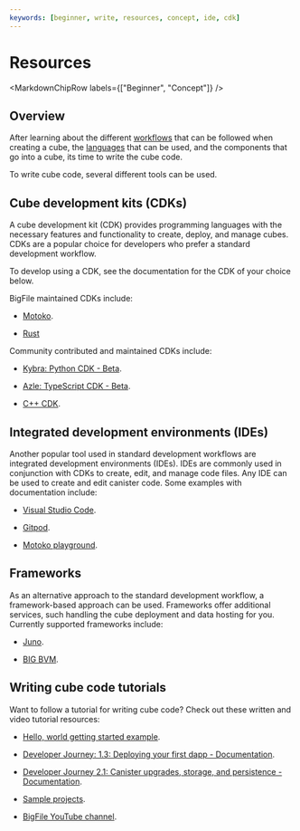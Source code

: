 ```yaml
---
keywords: [beginner, write, resources, concept, ide, cdk]
---
```



# Resources

<MarkdownChipRow labels={["Beginner", "Concept"]} />

## Overview

After learning about the different [workflows](./overview.mdx) that can be followed when creating a <Tooltip text="A smart contract on BIG.">cube</Tooltip>, the [languages](./overview.mdx#choosing-the-programming-language-for-the-backend) that can be used, and the components that go into a cube, its time to write the cube code.

To write cube code, several different tools can be used.

## Cube development kits (CDKs)

A cube development kit (CDK) provides programming languages with the necessary features and functionality to create, deploy, and manage cubes. CDKs are a popular choice for developers who prefer a standard development workflow.

To develop using a CDK, see the documentation for the CDK of your choice below.

BigFile maintained CDKs include:

- [Motoko](/docs/current/motoko/main/getting-started/motoko-introduction).

- [Rust](/docs/current/developer-docs/backend/rust)

Community contributed and maintained CDKs include:

- [Kybra: Python CDK - Beta](/docs/current/developer-docs/backend/python).

- [Azle: TypeScript CDK - Beta](/docs/current/developer-docs/backend/typescript).

- [C++ CDK](https://docs.icpp.world/).

## Integrated development environments (IDEs)

Another popular tool used in standard development workflows are integrated development environments (IDEs). IDEs are commonly used in conjunction with CDKs to create, edit, and manage code files. Any IDE can be used to create and edit canister code. Some examples with documentation include:

- [Visual Studio Code](/docs/current/developer-docs/developer-tools/ide/vs-code).

- [Gitpod](/docs/current/developer-docs/developer-tools/ide/gitpod).

- [Motoko playground](/docs/current/developer-docs/developer-tools/ide/playground).

## Frameworks

As an alternative approach to the standard development workflow, a framework-based approach can be used. Frameworks offer additional services, such handling the cube deployment and data hosting for you. Currently supported frameworks include:

- [Juno](docs/current/developer-docs/web-apps/frameworks/juno).

- [BIG BVM](docs/current/developer-docs/backend/solidity).

## Writing cube code tutorials

Want to follow a tutorial for writing cube code? Check out these written and video tutorial resources:

- [Hello, world getting started example](/docs/current/developer-docs/getting-started/hello-world).

- [Developer Journey: 1.3: Deploying your first dapp - Documentation](/docs/current/tutorials/developer-journey/level-1/1.3-first-dapp).

- [Developer Journey 2.1: Canister upgrades, storage, and persistence - Documentation](/docs/current/tutorials/developer-journey/level-2/2.1-storage-persistence).

- [Sample projects](/docs/current/samples/overview).

- [BigFile YouTube channel](https://www.youtube.com/).

